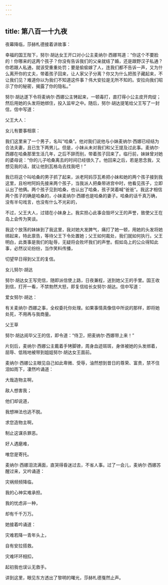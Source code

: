 ```yaml
---
---
---
```

title: 第八百一十九夜
---






夜幕降临，莎赫札德接着讲故事：





幸福的国王陛下，努尔·胡达女王开口对小公主麦纳尔·西娜骂道：“你这个不要脸的！你哪来的这两个孩子？你没有告诉我们的父亲就结了婚，还是跟野汉子私通？你若跟人私通，就该受重重处罚；要是偷偷嫁了人，连我们都不告诉一声，又为什么离开你的丈夫，带着孩子回来，让人家父子分离？你又为什么把孩子藏起来，不让我们见？难道你以为我们不知道这件事？伟大安拉是无所不知的。安拉向我们昭示了你的秘密，揭露了你的隐私。”

努尔·胡达遂下令将麦纳尔·西娜公主铐起来，一顿毒打，直打得小公主皮开肉绽；然后用她的头发将她绑住，投入监牢之中。随后，努尔·胡达提笔给父王写了一封信，信中写道：





父王大人：

女儿有要事相禀：

我们这里来了一个男子，名叫“哈桑”。他对我们说他与小妹麦纳尔·西娜已经结为合法夫妻，且已生下两男儿。但是，小妹从未对我们和父王提及过此事。麦纳尔·西娜在哈桑那里生活几年，之后不辞而别，带着孩子回来了。临行前，妹妹曾对她的婆母说：“你的儿子哈桑离去的时间已经很久了。他回来之后，若是思念我，又想见我的话，就让他到瓦格岛去找我吧！”

我已将这个叫哈桑的男子抓了起来，派老阿妈莎瓦希把小妹和她的两个孩子接到我这里，且吩咐阿妈先接来两个孩子，当我派人把桑带进宫中时，他看见孩子，立即认出了他俩。两个孩子见到哈桑，也认出了哈桑，孩子哭着喊“爸爸”。我这才相信两个孩子的确是哈桑的，小妹麦纳尔·西娜也是哈桑的妻子。哈桑的话千真万确，没有半句戏言，也没有什么不光彩的，

不过，父王大人，过错在小妹身上。我实担心此事会毁坏父王的声誉，致使父王在岛上会传为笑谈。

我这个放荡的妹妹到了我这里，我对她大发脾气，痛打了她一顿，用她的头发将她绑起来，特此禀告，等待父王下令处置她；父王如何裁处，我们就如何执行。父王明白，此类事是我们的耻辱，无疑将会败坏我们的声誉。假如岛上的公众得知此事，必然议论纷纷，当作笑料传播，

切望早日得到父王的复信。

女儿努尔·胡达



努尔·胡达女王写完信，随即派信使上路，日夜兼程，送到她父王的手里。国王收到信，打开一看，不禁勃然大怒，即复信给长女努尔·胡达。信中写道：


爱女努尔·胡达：

有关麦纳尔·西娜之事，全权委托你处理。如果事情真像信中所说的那样，即将她处死，不用再与我商量。

父王草



努尔·胡达阅毕父王的信，即令道：“侍卫，把麦纳尔·西娜带上来！”

片刻后，麦纳尔·西娜公主戴着手铐脚镣，周身血迹斑斑，身体被她的头发绑着，屈辱、低贱地被带到姐姐努尔·胡达女王面前。

麦纳尔·西娜公主眼见自己如此卑微、受辱，油然想到昔日的尊荣、富贵，禁不住泪如雨下，凄然吟诵道：


大哉造物主啊，

敌人想害我；

他们却说道，

我想神法也逃不脱。

求您造物主啊，

制止这谋杀罪恶。

好人遇磨难，

唯您是寄托。



麦纳尔·西娜泪流满面，直哭得昏迷过去，不省人事。过了一会儿，麦纳尔·西娜苏醒过来，又吟诵道：


灾祸频频降临，

我的心神实难承担。

我的忧虑非一种，

却有千千万万。



她接着吟诵道：


灾难若降一青年头上，

自有安拉搭救。

灾难环环相扣，

起初我也误认无救手。



讲到这里，眼见东方透出了黎明的曙光，莎赫札德戛然止声。